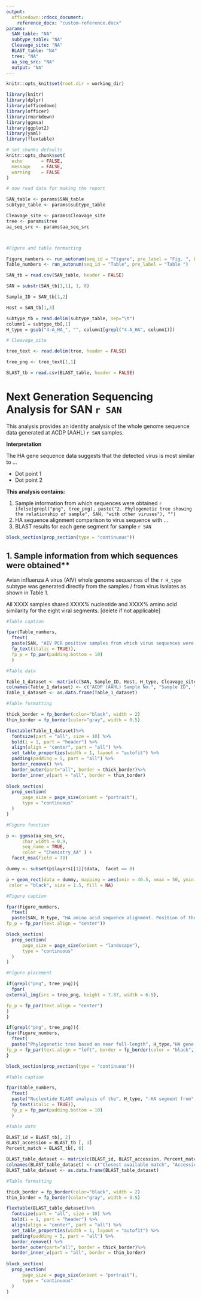---
output:
  officedown::rdocx_document:
    reference_docx: "custom-reference.docx"
params:
  SAN_table: "NA"
  subtype_table: "NA"
  Cleavage_site: "NA"
  BLAST_table: "NA"
  tree: "NA"
  aa_seq_src: "NA"
  output: "NA"
---


```{r setup, include=FALSE, warning = FALSE}

knitr::opts_knit$set(root.dir = working_dir)

library(knitr)
library(dplyr)
library(officedown)
library(officer)
library(rmarkdown)
library(ggmsa)
library(ggplot2)
library(yaml)
library(flextable)

# set chunks defaults
knitr::opts_chunk$set(
  echo       = FALSE,
  message    = FALSE,
  warning    = FALSE
)

# now read data for making the report

SAN_table <- params$SAN_table
subtype_table <- params$subtype_table

Cleavage_site <- params$Cleavage_site
tree <- params$tree
aa_seq_src <- params$aa_seq_src



#Figure and table formatting

Figure_numbers <- run_autonum(seq_id = "Figure", pre_label = "Fig. ", bkm = NULL)
Table_numbers <- run_autonum(seq_id = "Table", pre_label = "Table ")


```

``` {r}

SAN_tb = read.csv(SAN_table, header = FALSE)

SAN = substr(SAN_tb[1,1], 1, 8)

Sample_ID = SAN_tb[1,2]

Host = SAN_tb[1,3]

subtype_tb = read.delim(subtype_table, sep="\t")
column1 = subtype_tb[,1]
H_type = gsub("4-A_HA_", "", column1[grepl("4-A_HA", column1)])

# Cleavage_site

tree_text <- read.delim(tree, header = FALSE)

tree_png <- tree_text[1,1]

BLAST_tb = read.csv(BLAST_table, header = FALSE)

```

# Next Generation Sequencing Analysis for SAN `r SAN`

This analysis provides an identity analysis of the whole genome sequence data generated at ACDP (AAHL) `r SAN` samples.

**Interpretation**

The HA gene sequence data suggests that the detected virus is most similar to ...

* Dot point 1
* Dot point 2

**This analysis contains:**

1. Sample information from which sequences were obtained
`r ifelse(grepl("png", tree_png), paste("2. Phylogenetic tree showing the relationship of sample", SAN, "with other viruses"), "")`
1. HA sequence alignment comparison to virus sequence with ...
1. BLAST results for each gene segment for sample `r SAN`

```{r}
block_section(prop_section(type = "continuous"))
```

## 1. Sample information from which sequences were obtained**

Avian influenza A virus (AIV) whole genome sequences of the `r H_type` subtype was generated directly from the samples / from virus isolates as shown in Table 1.

All XXXX samples shared XXXX% nucleotide and XXXX% amino acid similarity for the eight viral segments. [delete if not applicable]

```{r summary-table}

#Table caption

fpar(Table_numbers,
  ftext(
  paste(SAN, "AIV PCR positive samples from which virus sequences were obtained", sep = " "), 
  fp_text(italic = TRUE)),
  fp_p = fp_par(padding.bottom = 10)
  )

#Table data 

Table_1_dataset <- matrix(c(SAN, Sample_ID, Host, H_type, Cleavage_site), ncol = 5)
colnames(Table_1_dataset) <- c("ACDP (AAHL) Sample No.", "Sample ID", "Host", "Subtype", "HA cleavage site sequence")
Table_1_dataset <- as.data.frame(Table_1_dataset)

#Table formatting

thick_border = fp_border(color="black", width = 2)
thin_border = fp_border(color="gray", width = 0.5)

flextable(Table_1_dataset)%>%
  fontsize(part = "all", size = 10) %>%
  bold(i = 1, part = "header") %>%
  align(align = "center", part = "all") %>%
  set_table_properties(width = 1, layout = "autofit") %>%
  padding(padding = 5, part = "all") %>%
  border_remove() %>%
  border_outer(part="all", border = thick_border)%>%
  border_inner_v(part = "all", border = thin_border)
  
block_section(
  prop_section(
      page_size = page_size(orient = "portrait"),
      type = "continuous"
  )
)

```

```{r amino-acid-sequence, fig.asp = 0.3, fig.width = 10}

#Figure function

p <- ggmsa(aa_seq_src,
      char_width = 0.9,
      seq_name = TRUE,
      color = "Chemistry_AA" ) +
  facet_msa(field = 70) 

dummy <- subset(p$layers[[1]]$data,  facet == 0)

p + geom_rect(data = dummy, mapping = aes(xmin = 40.5, xmax = 50, ymin = -Inf, ymax = Inf),
 color = "black", size = 1.5, fill = NA) 

#Figure caption

fpar(Figure_numbers,
  ftext(
  paste(SAN, H_type, "HA amino acid sequence alignment. Position of the multi-basic HA cleavage site is indicated by the black box.", sep = " "), fp_text(italic = TRUE)),
fp_p = fp_par(text.align = "center"))

block_section(
  prop_section(
      page_size = page_size(orient = "landscape"),
      type = "continuous"
  )
)

```


```{r phylogenetic-tree-image}

#Figure placement

if(grepl("png", tree_png)){
  fpar(
external_img(src = tree_png, height = 7.87, width = 6.5),

fp_p = fp_par(text.align = "center")
)
}

if(grepl("png", tree_png)){
fpar(Figure_numbers,
  ftext(
  paste("Phylogenetic tree based on near full-length", H_type,"HA gene sequences (1648bp) showing the relationship of sample", SAN, "(green) to other endemic and exotic", H_type, "HA viruses.", sep = " "), fp_text(italic = TRUE)),
fp_p = fp_par(text.align = "left", border = fp_border(color = "black", style = "solid", width = 0.5)))
}

```

```{r}
block_section(prop_section(type = "continuous"))
```

```{r blast-tables}

#Table caption

fpar(Table_numbers,
  ftext(
  paste("Nucleotide BLAST analysis of the", H_type, "-HA segment from", SAN, "against the NCBI GenBank and National Avian Influenza in Wild Birds (NAIWB) surveillance virus sequence database. This table shows the 10 highest pairwise matching virus sequences", sep = " "), 
  fp_text(italic = TRUE)),
  fp_p = fp_par(padding.bottom = 10)
  )

#Table data 

BLAST_id = BLAST_tb[, 2]
BLAST_accession = BLAST_tb [, 3]
Percent_match = BLAST_tb[, 6]

BLAST_table_dataset <- matrix(c(BLAST_id, BLAST_accession, Percent_match), ncol = 3)
colnames(BLAST_table_dataset) <- c("Closest available match", "Accession", "Similarity (%)")
BLAST_table_dataset <- as.data.frame(BLAST_table_dataset)

#Table formatting

thick_border = fp_border(color="black", width = 2)
thin_border = fp_border(color="gray", width = 0.5)

flextable(BLAST_table_dataset)%>%
  fontsize(part = "all", size = 10) %>%
  bold(i = 1, part = "header") %>%
  align(align = "center", part = "all") %>%
  set_table_properties(width = 1, layout = "autofit") %>%
  padding(padding = 5, part = "all") %>%
  border_remove() %>%
  border_outer(part="all", border = thick_border)%>%
  border_inner_v(part = "all", border = thin_border)
  
block_section(
  prop_section(
      page_size = page_size(orient = "portrait"),
      type = "continuous"
  )
)

```
